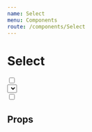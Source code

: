 ```yaml
---
name: Select
menu: Components
route: /components/Select
---
```



# Select

<Playground>
  <input type="checkbox" />
  <div style={{ width: 300 }}>
    <Select
      placeholder="Selecione"
      options={[
        {value: "blue", label: "Blue"},
        {value: "red", label: "Red"},
        {value: "green", label: "Green"},
        {value: "orange", label: "Orange"},
        {value: "purple", label: "Purple"},
        {value: "yellow", label: "Yellow"},
        {value: "pink", label: "Pink"},
        {value: "black", label: "Black"},
        {value: "gray", label: "Gray"},
      ]}
    />
  </div>
  <input type="checkbox" />
</Playground>

## Props

<Props of={Select} />